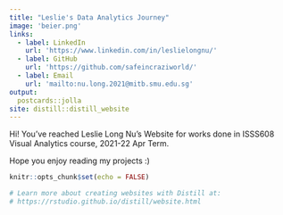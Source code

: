 ```yaml
---
title: "Leslie's Data Analytics Journey"
image: 'beier.png'
links: 
  - label: LinkedIn
    url: 'https://www.linkedin.com/in/leslielongnu/'
  - label: GitHub
    url: 'https://github.com/safeincraziworld/'
  - label: Email
    url: 'mailto:nu.long.2021@mitb.smu.edu.sg'
output:
  postcards::jolla
site: distill::distill_website
---
```


Hi! You've reached Leslie Long Nu's Website for works done in ISSS608 Visual Analytics course, 2021-22 Apr Term. 

Hope you enjoy reading my projects :)

```r
knitr::opts_chunk$set(echo = FALSE)

# Learn more about creating websites with Distill at:
# https://rstudio.github.io/distill/website.html

```

